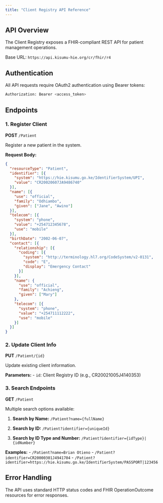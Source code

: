 ```yaml
---
title: "Client Registry API Reference"
---
```


## API Overview

The Client Registry exposes a FHIR-compliant REST API for patient management operations.

Base URL: `https://api.kisumu-hie.org/cr/fhir/r4`

## Authentication

All API requests require OAuth2 authentication using Bearer tokens:

```bash
Authorization: Bearer <access_token>
```

## Endpoints

### 1. Register Client

<div class="api-endpoint">
**POST** `/Patient`

Register a new patient in the system.

**Request Body:**
```json
{
  "resourceType": "Patient",
  "identifier": [{
    "system": "https://hie.kisumu.go.ke/IdentifierSystem/UPI",
    "value": "CR20020607JA9486740"
  }],
  "name": [{
    "use": "official",
    "family": "Odhiambo",
    "given": ["Jane", "Awino"]
  }],
  "telecom": [{
    "system": "phone",
    "value": "+254712345678",
    "use": "mobile"
  }],
  "birthDate": "2002-06-07",
  "contact": [{
    "relationship": [{
      "coding": [{
        "system": "http://terminology.hl7.org/CodeSystem/v2-0131",
        "code": "E",
        "display": "Emergency Contact"
      }]
    }],
    "name": {
      "use": "official",
      "family": "Achieng",
      "given": ["Mary"]
    },
    "telecom": [{
      "system": "phone",
      "value": "+254711112222",
      "use": "mobile"
    }]
  }]
}
```
</div>

### 2. Update Client Info

<div class="api-endpoint">
**PUT** `/Patient/{id}`

Update existing client information.

**Parameters:**
- `id`: Client Registry ID (e.g., CR20021005J4140353)

</div>

### 3. Search Endpoints

<div class="api-endpoint">
**GET** `/Patient`

Multiple search options available:

1. **Search by Name:**
   `/Patient?name={fullName}`

2. **Search by ID:**
   `/Patient?identifier={uniqueId}`

3. **Search by ID Type and Number:**
   `/Patient?identifier={idType}|{idNumber}`

**Examples:**
- `/Patient?name=Brian Otieno`
- `/Patient?identifier=CR20000301J4941704`
- `/Patient?identifier=https://hie.kisumu.go.ke/IdentifierSystem/PASSPORT|123456`
</div>

## Error Handling

The API uses standard HTTP status codes and FHIR OperationOutcome resources for error responses.
